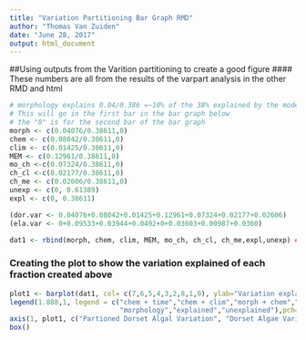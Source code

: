 ```yaml
---
title: "Variation Partitioning Bar Graph RMD"
author: "Thomas Van Zuiden"
date: "June 28, 2017"
output: html_document
---
```


##Using outputs from the Varition partitioning to create a good figure
#### These numbers are all from the results of the varpart analysis in the other RMD and html
```r
# morphology explains 0.04/0.386 =~10% of the 38% explained by the model.
# This will go in the first bar in the bar graph below
# the "0" is for the second bar of the bar graph
morph <- c(0.04076/0.38611,0) 
chem <- c(0.08042/0.38611,0)
clim <- c(0.01425/0.38611,0)
MEM <- c(0.12961/0.38611,0)
mo_ch <-c(0.07324/0.38611,0)
ch_cl <-c(0.02177/0.38611,0) 
ch_me <- c(0.02606/0.38611,0)
unexp <- c(0, 0.61389)
expl <- c(0, 0.38611)

(dor.var <- 0.04076+0.08042+0.01425+0.12961+0.07324+0.02177+0.02606)
(ela.var <- 0+0.09533+0.03944+0.0492+0+0.03603+0.00987+0.0360)

dat1 <- rbind(morph, chem, clim, MEM, mo_ch, ch_cl, ch_me,expl,unexp) ## combine data into matrix
```

### Creating the plot to show the variation explained of each fraction created above
```r
plot1 <- barplot(dat1, col= c(7,6,5,4,3,2,8,1,0), ylab="Variation explained", cex.lab = 1.2, cex.axis = 1.1) ##plot
legend(1.888,1, legend = c("chem + time","chem + clim","morph + chem","time period","climate","chemistry",
                           "morphology","explained","unexplained"),pch=22, pt.bg= c(8,2,3,4,5,6,7,1,0))
axis(1, plot1, c("Partioned Dorset Algal Variation", "Dorset Algae Variation Explained"), cex.axis=1.2)
box()
```